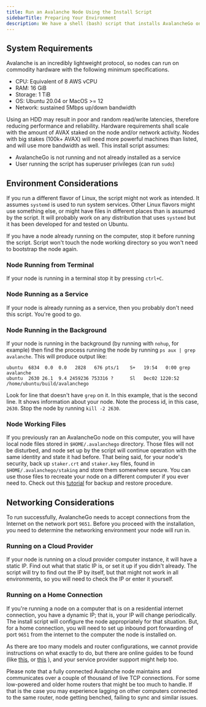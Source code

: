 ```yaml
---
title: Run an Avalanche Node Using the Install Script
sidebarTitle: Preparing Your Environment
description: We have a shell (bash) script that installs AvalancheGo on your computer. This script sets up full, running node in a matter of minutes with minimal user input required. Script can also be used for unattended, automated installs.
---
```


System Requirements[​](#system-requirements "Direct link to heading")
---------------------------------------------------------------------

Avalanche is an incredibly lightweight protocol, so nodes can run on commodity hardware with the following minimum specifications.

- CPU: Equivalent of 8 AWS vCPU
- RAM: 16 GiB
- Storage: 1 TiB
- OS: Ubuntu 20.04 or MacOS >= 12
- Network: sustained 5Mbps up/down bandwidth


<Callout type="warning">
Using an HDD may result in poor and random read/write latencies, therefore reducing performance and reliability.
</Callout>

<Callout type="info">
Hardware requirements shall scale with the amount of AVAX staked on the node and/or network activity. Nodes with big stakes (100k+ AVAX) will need more powerful machines than listed, and will use more bandwidth as well.
</Callout>
This install script assumes:

- AvalancheGo is not running and not already installed as a service
- User running the script has superuser privileges (can run `sudo`)

Environment Considerations[​](#environment-considerations "Direct link to heading")
-----------------------------------------------------------------------------------

If you run a different flavor of Linux, the script might not work as intended. It assumes `systemd` is used to run system services. Other Linux flavors might use something else, or might have files in different places than is assumed by the script. It will probably work on any distribution that uses `systemd` but it has been developed for and tested on Ubuntu.

If you have a node already running on the computer, stop it before running the script. Script won't touch the node working directory so you won't need to bootstrap the node again.

### Node Running from Terminal[​](#node-running-from-terminal "Direct link to heading")

If your node is running in a terminal stop it by pressing `ctrl+C`.

### Node Running as a Service[​](#node-running-as-a-service "Direct link to heading")

If your node is already running as a service, then you probably don't need this script. You're good to go.

### Node Running in the Background[​](#node-running-in-the-background "Direct link to heading")

If your node is running in the background (by running with `nohup`, for example) then find the process running the node by running `ps aux | grep avalanche`. This will produce output like:

```
ubuntu  6834  0.0  0.0   2828   676 pts/1    S+   19:54   0:00 grep avalanche
ubuntu  2630 26.1  9.4 2459236 753316 ?      Sl   Dec02 1220:52 /home/ubuntu/build/avalanchego
```

Look for line that doesn't have `grep` on it. In this example, that is the second line. It shows information about your node. Note the process id, in this case, `2630`. Stop the node by running `kill -2 2630`.

### Node Working Files[​](#node-working-files "Direct link to heading")

If you previously ran an AvalancheGo node on this computer, you will have local node files stored in `$HOME/.avalanchego` directory. Those files will not be disturbed, and node set up by the script will continue operation with the same identity and state it had before. That being said, for your node's security, back up `staker.crt` and `staker.key` files, found in `$HOME/.avalanchego/staking` and store them somewhere secure. You can use those files to recreate your node on a different computer if you ever need to. Check out this [tutorial](/nodes/maintain/backup-restore) for backup and restore procedure.

Networking Considerations[​](#networking-considerations "Direct link to heading")
---------------------------------------------------------------------------------

To run successfully, AvalancheGo needs to accept connections from the Internet on the network port `9651`. Before you proceed with the installation, you need to determine the networking environment your node will run in.

### Running on a Cloud Provider[​](#running-on-a-cloud-provider "Direct link to heading")

If your node is running on a cloud provider computer instance, it will have a static IP. Find out what that static IP is, or set it up if you didn't already. The script will try to find out the IP by itself, but that might not work in all environments, so you will need to check the IP or enter it yourself.

### Running on a Home Connection[​](#running-on-a-home-connection "Direct link to heading")

If you're running a node on a computer that is on a residential internet connection, you have a dynamic IP; that is, your IP will change periodically. The install script will configure the node appropriately for that situation. But, for a home connection, you will need to set up inbound port forwarding of port `9651` from the internet to the computer the node is installed on.

As there are too many models and router configurations, we cannot provide instructions on what exactly to do, but there are online guides to be found (like [this](https://www.noip.com/support/knowledgebase/general-port-forwarding-guide/), or [this](https://www.howtogeek.com/66214/how-to-forward-ports-on-your-router/) ), and your service provider support might help too.


<Callout type="warning">
Please note that a fully connected Avalanche node maintains and communicates over a couple of thousand of live TCP connections. For some low-powered and older home routers that might be too much to handle. If that is the case you may experience lagging on other computers connected to the same router, node getting benched, failing to sync and similar issues.
</Callout>